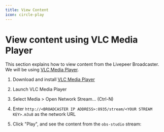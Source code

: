 ```yaml
---
title: View Content
icon: circle-play
---
```


# View content using VLC Media Player

This section explains how to view content from the Livepeer Broadcaster.
We will be using [VLC Media Player](https://videolan.org/).

1. Download and install [VLC Media Player](https://www.videolan.org/vlc/index.html)

2. Launch VLC Media Player

3. Select Media > Open Network Stream... (Ctrl-N)

4. Enter `http://<BROADCASTER IP ADDRESS>:8935/stream/<YOUR STREAM KEY>.m3u8` as the network URL

5. Click "Play", and see the content from the `obs-studio` stream:
